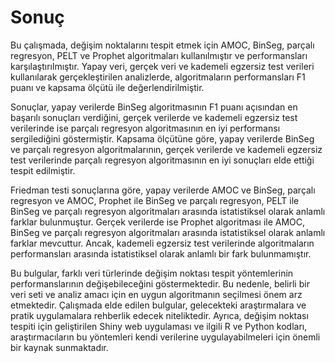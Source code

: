 # Sonuç 

Bu çalışmada, değişim noktalarını tespit etmek için AMOC, BinSeg, parçalı regresyon, PELT ve Prophet algoritmaları kullanılmıştır ve performansları karşılaştırılmıştır. Yapay veri, gerçek veri ve kademeli egzersiz test verileri kullanılarak gerçekleştirilen analizlerde, algoritmaların performansları F1 puanı ve kapsama ölçütü ile değerlendirilmiştir.

Sonuçlar, yapay verilerde BinSeg algoritmasının F1 puanı açısından en başarılı sonuçları verdiğini, gerçek verilerde ve kademeli egzersiz test verilerinde ise parçalı regresyon algoritmasının en iyi performansı sergilediğini göstermiştir. Kapsama ölçütüne göre, yapay verilerde BinSeg ve parçalı regresyon algoritmalarının, gerçek verilerde ve kademeli egzersiz test verilerinde parçalı regresyon algoritmasının en iyi sonuçları elde ettiği tespit edilmiştir.

Friedman testi sonuçlarına göre, yapay verilerde AMOC ve BinSeg, parçalı regresyon ve AMOC, Prophet ile BinSeg ve parçalı regresyon, PELT ile BinSeg ve parçalı regresyon algoritmaları arasında istatistiksel olarak anlamlı farklar bulunmuştur. Gerçek verilerde ise Prophet algoritması ile AMOC, BinSeg ve parçalı regresyon algoritmaları arasında istatistiksel olarak anlamlı farklar mevcuttur. Ancak, kademeli egzersiz test verilerinde algoritmaların performansları arasında istatistiksel olarak anlamlı bir fark bulunmamıştır.

Bu bulgular, farklı veri türlerinde değişim noktası tespit yöntemlerinin performanslarının değişebileceğini göstermektedir. Bu nedenle, belirli bir veri seti ve analiz amacı için en uygun algoritmanın seçilmesi önem arz etmektedir. Çalışmada elde edilen bulgular, gelecekteki araştırmalara ve pratik uygulamalara rehberlik edecek niteliktedir. Ayrıca, değişim noktası tespiti için geliştirilen Shiny web uygulaması ve ilgili R ve Python kodları, araştırmacıların bu yöntemleri kendi verilerine uygulayabilmeleri için önemli bir kaynak sunmaktadır.

